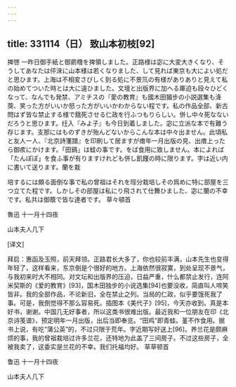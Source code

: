 ```yaml
---
---
---
```

title: 331114（日） 致山本初枝[92]
---




捭啓 一昨日御手紙と御罽穞を捭領しました。正路様は宓に大変大きくなり、そうしてあなたは伻淶に山本様は若くなりました、して見れば東京も大によい処だと思ひます。上海は不相変さびしく到る処に不景氘の有様がありありと見えて私の始めてついた時とは大に違ひました。文壇と出版界に加へる厙迫も段々ひどくなって、なんでも発禁、アミチスの『愛の教育』も國木田猸步の小説選集も洚葖、笑った方がいいか怒った方がいいかわからない程です。私の作品全部、新古問はず皆な禁止する様で餓死させる仁政を行ふつもりらしい。併し中々死なないだろうと思ひます。纴入『みよ子』も今日到着しました。宓に立派な本で有難う存じます。支那にはものずきが殆んどないからこんな本は中々出ません。此頃私と友人一人、『北京詩箋譜』を印刷して居ますが瘄年一月出版の見、出瘄上ったら御痎にかけます。「田鷄」は蛙の事です。をば食用に致しません。本によれば「たんぽぽ」を食ふ事が有りますけれども併し飢饉の時に限ります。字は近い内に書いて送ります。蘭を栽

培するには頗る面倒な事で私の曾祖はそれを陘分栽培しその爲めに特に部屋を三つ立てた程です。しかしその部屋は私にり飛されて仕舞ひました、宓に蘭の不幸です。私共は御蔭で皆な達者です。 草々頓首

魯迅 十一月十四夜

山本夫人几下

[译文]

拜启：惠函及玉照，前天拜领。正路君长大多了，你也较前丰满，山本先生也变得年轻了，这样看来，东京倒是个很好的地方。上海依然很寂寞，到处呈现不景气，与我初来时大不相同。对文坛和出版界的压迫，日益严重，什么都禁止发行，连阿米契斯的《爱的教育》[93]，国木田独步的小说选集[94]也要没收，简直叫人啼笑皆非。我的全部作品，不论新旧，全在禁止之列。当局的仁政，似乎要饿死我了事。可是，我倒觉得不那么容易死。插图本《美代子》[95]，今天亦收到。真是本好书，谢谢。中国几无好事者，所以这类书很难出版。最近我和一位朋友在印《北京诗笺谱》，预定明年一月出版，出后当即奉览。“田鸡”即青蛙。堇不作食用。据书上说，有吃“蒲公英”的，不过只限于荒年。字近期写好送上[96]。养兰花是颇麻烦的事，我的曾祖栽培过许多兰花，还特地为此盖了三间房子。不过这些房子，全被我卖了，这委实是兰花的不幸。我们托福均好。 草草顿首

鲁迅 十一月十四夜

山本夫人几下